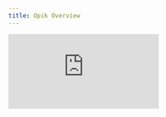 ```yaml
---
title: Opik Overview
---
```


<div style={{
    position: 'relative',
    paddingBottom: '56.25%', // 16:9 aspect ratio
    height: 0,
    overflow: 'hidden',
    maxWidth: '100%',
    marginBottom: '20px'
}}>
    <iframe
        src="https://www.loom.com/embed/23f807461cd943dca53199e31e09c583?sid=42b4f658-a7dd-4148-9eb0-c9b056c848f5"
        frameborder="0"
        webkitallowfullscreen
        mozallowfullscreen
        allowfullscreen
        style={{
            position: 'absolute',
            top: 0,
            left: 0,
            width: '100%',
            height: '100%',
        }}
    />
</div>

## What is Opik?

Opik is Comet's comprehensive platform for LLM observability, evaluation, and monitoring, designed to support you across the entire LLM lifecycle from development to production. This video provides a complete overview of Opik's core capabilities and shows how it can transform your approach to building and maintaining LLM applications.

## Key Highlights

- **Complete LLM Lifecycle Support**: From initial development through production deployment and monitoring
- **Centralized Tracing**: Track all interactions with your LLM applications in one location, making it easy to identify issues and debug complex chains
- **Automated Evaluation**: Replace ad-hoc "vibe checks" with consistent, reproducible evaluations using standardized datasets and metrics
- **Production Monitoring**: Deploy with confidence using testing and monitoring tools that track performance in real-time
- **Open Source + Enterprise**: Get the flexibility of open source with the security, scalability, and support of an enterprise solution
- **Rich Integration Ecosystem**: Works seamlessly with popular frameworks like OpenAI, Azure, and many others
- **Comprehensive Documentation**: Extensive docs with quickstart guides, integrations, and hands-on Jupyter notebook cookbooks that run directly in Google Colab
